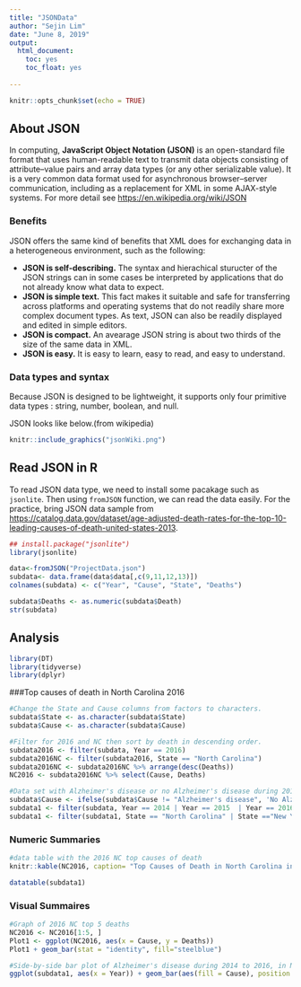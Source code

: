 ---
title: "JSONData"
author: "Sejin Lim"
date: "June 8, 2019"
output:   
  html_document:  
    toc: yes  
    toc_float: yes  
    
---

```{r setup, include=FALSE}
knitr::opts_chunk$set(echo = TRUE)
```

## About JSON


In computing, **JavaScript Object Notation (JSON)** is an open-standard file format that uses human-readable text to transmit data objects consisting of attribute–value pairs and array data types (or any other serializable value). It is a very common data format used for asynchronous browser–server communication, including as a replacement for XML in some AJAX-style systems. For more detail see <https://en.wikipedia.org/wiki/JSON>  


### Benefits  

JSON offers the same kind of benefits that XML does for exchanging data in a heterogeneous environment, such as the following:  
  
  * **JSON is self-describing.** The syntax and hierachical sturucter of the JSON strings can in some cases be interpreted by applications that do not already know what data to expect.  
  * **JSON is simple text.** This fact makes it suitable and safe for transferring across platforms and operating systems that do not readily share more complex document types. As text, JSON can also be readily displayed and edited in simple editors.  
  * **JSON is compact.** An avearage JSON string is about two thirds of the size of the same data in XML.  
  * **JSON is easy.** It is easy to learn, easy to read, and easy to understand.


### Data types and syntax

Because JSON is designed to be lightweight, it supports only four primitive data types : string, number, boolean, and null. 


JSON looks like below.(from wikipedia)  

```{r graphics, out.width="400px", echo=FALSE }
knitr::include_graphics("jsonWiki.png")
```


## Read JSON in R

To read JSON data type, we need to install some pacakage such as `jsonlite`. Then using `fromJSON` function, we can read the data easily. 
For the practice, bring JSON data sample from <https://catalog.data.gov/dataset/age-adjusted-death-rates-for-the-top-10-leading-causes-of-death-united-states-2013>. 


```{r, echo=TRUE, warning=FALSE}
## install.package("jsonlite")
library(jsonlite)

data<-fromJSON("ProjectData.json")
subdata<- data.frame(data$data[,c(9,11,12,13)])
colnames(subdata) <- c("Year", "Cause", "State", "Deaths") 

subdata$Deaths <- as.numeric(subdata$Death)
str(subdata)

```

## Analysis

```{r echo=FALSE, include =FALSE, results = 'hide'}
library(DT)
library(tidyverse)
library(dplyr)
```

###Top causes of death in North Carolina 2016
```{r echo=FALSE, include =FALSE, results = 'hide'}
#Change the State and Cause columns from factors to characters.
subdata$State <- as.character(subdata$State)
subdata$Cause <- as.character(subdata$Cause)

#Filter for 2016 and NC then sort by death in descending order.
subdata2016 <- filter(subdata, Year == 2016)
subdata2016NC <- filter(subdata2016, State == "North Carolina")
subdata2016NC <- subdata2016NC %>% arrange(desc(Deaths))
NC2016 <- subdata2016NC %>% select(Cause, Deaths)

#Data set with Alzheimer's disease or no Alzheimer's disease during 2014 to 2016, in NC, NY, or Ca. 
subdata$Cause <- ifelse(subdata$Cause != "Alzheimer's disease", 'No Alzheimers disease', 'Alzheimers disease')
subdata1 <- filter(subdata, Year == 2014 | Year == 2015  | Year == 2016)
subdata1 <- filter(subdata1, State == "North Carolina" | State =="New York" | State =="California")

```

### Numeric Summaries  

```{r, echo=FALSE}
#data table with the 2016 NC top causes of death
knitr::kable(NC2016, caption= "Top Causes of Death in North Carolina in the Year 2016")

datatable(subdata1)
```

### Visual Summaires
```{r, echo=FALSE}
#Graph of 2016 NC top 5 deaths 
NC2016 <- NC2016[1:5, ]
Plot1 <- ggplot(NC2016, aes(x = Cause, y = Deaths))
Plot1 + geom_bar(stat = "identity", fill="steelblue")

#Side-by-side bar plot of Alzheimer's disease during 2014 to 2016, in NC, NY, or Ca. 
ggplot(subdata1, aes(x = Year)) + geom_bar(aes(fill = Cause), position = "dodge") + facet_wrap( ~ State, labeller = label_both) + xlab("Female Crab Color") + scale_fill_discrete(name = "")
```